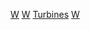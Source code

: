 {{Commons category}}
{{Cat main}}
{{Portal|能源}}

[[Category:水力发电|W]]
[[Category:涡轮|W]]
[[Category:水磨|Turbines]]
[[Category:水工構造物|W]]